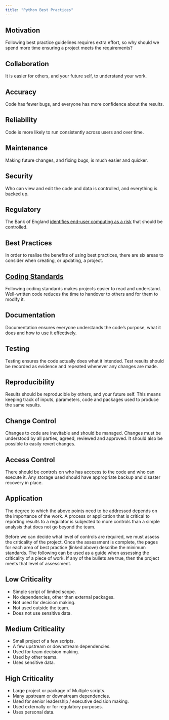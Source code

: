 ```yaml
---
title: "Python Best Practices"
---
```


## Motivation

Following best practice guidelines requires extra effort, so why should we spend more time
ensuring a project meets the requirements?

::::: {.grid}

:::: {.g-col-4}

::: {.callout-caution}
## Collaboration
It is easier for others, and your future self, to understand your work.
:::

::::

:::: {.g-col-4}

::: {.callout-caution}
## Accuracy
Code has fewer bugs, and everyone has more confidence about the results.
:::

::::

:::: {.g-col-4}

::: {.callout-caution}
## Reliability
Code is more likely to run consistently across users and over time.
:::

::::

:::: {.g-col-4}

::: {.callout-caution}
## Maintenance
Making future changes, and fixing bugs, is much easier and quicker.
:::

::::

:::: {.g-col-4}

::: {.callout-caution}
## Security
Who can view and edit the code and data is controlled, and everything is backed up.
:::

::::

:::: {.g-col-4}

::: {.callout-caution}
## Regulatory
The Bank of England [identifies end-user computing as a risk](https://www.bankofengland.co.uk/-/media/boe/files/prudential-regulation/publication/solvency-ii-internal-model-approved-process-data-review-findings-09-02-2016.pdf?la=en&hash=873ED57439F79A32D0F00D7255BC0E436E9F85E5)
that should be controlled.
:::

::::

:::::

## Best Practices

In order to realise the benefits of using best practices, there are six areas to consider
when creating, or updating, a project.

::::: {.grid}

:::: {.g-col-4}

::: {.callout-tip}
## [Coding Standards](coding_standards.qmd)

Following coding standards makes projects easier to read and understand. Well-written code
reduces the time to handover to others and for them to modify it.
:::

::::

:::: {.g-col-4}

::: {.callout-tip}
## Documentation
Documentation ensures everyone understands the code's purpose, what it does and how to use
it effectively.
:::

::::

:::: {.g-col-4}

::: {.callout-tip}
## Testing
Testing ensures the code actually does what it intended. Test results should be recorded
as evidence and repeated whenever any changes are made.
:::

::::

:::: {.g-col-4}

::: {.callout-tip}
## Reproducibility
Results should be reproducible by others, and your future self. This means keeping track
of inputs, parameters, code and packages used to produce the same results.
:::

::::

:::: {.g-col-4}

::: {.callout-tip}
## Change Control
Changes to code are inevitable and should be managed. Changes must be understood by all
parties, agreed, reviewed and approved. It should also be possible to easily revert
changes.
:::

::::

:::: {.g-col-4}

::: {.callout-tip}
## Access Control
There should be controls on who has acccess to the code and who can execute it. Any
storage used should have appropriate backup and disaster recovery in place.
:::

::::

:::::

## Application

The degree to which the above points need to be addressed depends on the importance of the
work. A process or application that is critical to reporting results to a regulator is
subjected to more controls than a simple analysis that does not go beyond the team.

Before we can decide what level of controls are required, we must assess the criticality
of the project. Once the assessment is complete, the pages for each area of best practice
(linked above) describe the minimum standards. The following can be used as a guide when
assessing the criticality of a piece of work. If any of the bullets are true, then the
project meets that level of assessment.

::::: {.grid}

:::: {.g-col-4}

::: {.callout-note}
## Low Criticality
- Simple script of limited scope.
- No dependencies, other than external packages.
- Not used for decision making.
- Not used outside the team.
- Does not use sensitive data.
:::

::::

:::: {.g-col-4}

::: {.callout-warning}
## Medium Criticality
- Small project of a few scripts.
- A few upstream or downstream dependencies.
- Used for team decision making.
- Used by other teams.
- Uses sensitive data.
:::

::::

:::: {.g-col-4}

::: {.callout-important}
## High Criticality
- Large project or package of Multiple scripts.
- Many upstream or downstream dependencies.
- Used for senior leadership / executive decision making.
- Used externally or for regulatory purposes.
- Uses personal data.
:::

::::

:::::

